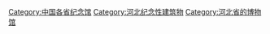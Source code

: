 [[Category:中国各省纪念馆|Category:中国各省纪念馆]]
[[Category:河北纪念性建筑物|Category:河北纪念性建筑物]]
[[Category:河北省的博物馆|Category:河北省的博物馆]]